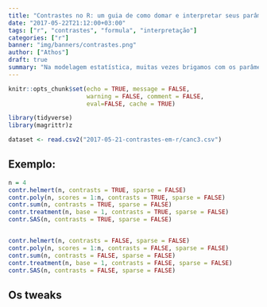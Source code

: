 ```yaml
---
title: "Contrastes no R: um guia de como domar e interpretar seus parâmetros"
date: "2017-05-22T21:12:00+03:00"
tags: ["r", "contrastes", "formula", "interpretação"]
categories: ["r"]
banner: "img/banners/contrastes.png"
author: ["Athos"]
draft: true
summary: "Na modelagem estatística, muitas vezes brigamos com os parâmetros em vez de compreendê-los. Nesse post iremos aprender a interpretá-los e a domá-los para usá-los em nosso benefício."
---
```


```r
knitr::opts_chunk$set(echo = TRUE, message = FALSE, 
                      warning = FALSE, comment = FALSE,
                      eval=FALSE, cache = TRUE)
```

```r
library(tidyverse)
library(magrittr)z
```

```r
dataset <- read.csv2("2017-05-21-contrastes-em-r/canc3.csv")
```


## Exemplo: 

```r
n = 4
contr.helmert(n, contrasts = TRUE, sparse = FALSE)
contr.poly(n, scores = 1:n, contrasts = TRUE, sparse = FALSE)
contr.sum(n, contrasts = TRUE, sparse = FALSE)
contr.treatment(n, base = 1, contrasts = TRUE, sparse = FALSE)
contr.SAS(n, contrasts = TRUE, sparse = FALSE)


contr.helmert(n, contrasts = FALSE, sparse = FALSE)
contr.poly(n, scores = 1:n, contrasts = FALSE, sparse = FALSE)
contr.sum(n, contrasts = FALSE, sparse = FALSE)
contr.treatment(n, base = 1, contrasts = FALSE, sparse = FALSE)
contr.SAS(n, contrasts = FALSE, sparse = FALSE)
```



## Os tweaks
